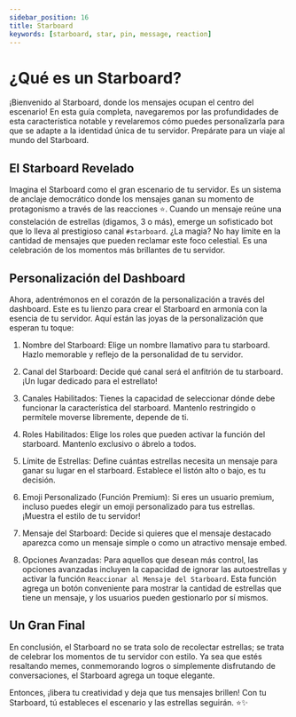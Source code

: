 ```yaml
---
sidebar_position: 16
title: Starboard
keywords: [starboard, star, pin, message, reaction]
---
```


# ¿Qué es un Starboard?

¡Bienvenido al Starboard, donde los mensajes ocupan el centro del escenario! En esta guía completa, navegaremos por las profundidades de esta característica notable y revelaremos cómo puedes personalizarla para que se adapte a la identidad única de tu servidor. Prepárate para un viaje al mundo del Starboard.

## El Starboard Revelado

Imagina el Starboard como el gran escenario de tu servidor. Es un sistema de anclaje democrático donde los mensajes ganan su momento de protagonismo a través de las reacciones ⭐️. Cuando un mensaje reúne una constelación de estrellas (digamos, 3 o más), emerge un sofisticado bot que lo lleva al prestigioso canal `#starboard`. ¿La magia? No hay límite en la cantidad de mensajes que pueden reclamar este foco celestial. Es una celebración de los momentos más brillantes de tu servidor.

## Personalización del Dashboard

Ahora, adentrémonos en el corazón de la personalización a través del dashboard. Este es tu lienzo para crear el Starboard en armonía con la esencia de tu servidor. Aquí están las joyas de la personalización que esperan tu toque:

1. Nombre del Starboard: Elige un nombre llamativo para tu starboard. Hazlo memorable y reflejo de la personalidad de tu servidor.

2. Canal del Starboard: Decide qué canal será el anfitrión de tu starboard. ¡Un lugar dedicado para el estrellato!

3. Canales Habilitados: Tienes la capacidad de seleccionar dónde debe funcionar la característica del starboard. Mantenlo restringido o permítele moverse libremente, depende de ti.

4. Roles Habilitados: Elige los roles que pueden activar la función del starboard. Mantenlo exclusivo o ábrelo a todos.

5. Límite de Estrellas: Define cuántas estrellas necesita un mensaje para ganar su lugar en el starboard. Establece el listón alto o bajo, es tu decisión.

6. Emoji Personalizado (Función Premium): Si eres un usuario premium, incluso puedes elegir un emoji personalizado para tus estrellas. ¡Muestra el estilo de tu servidor!

7. Mensaje del Starboard: Decide si quieres que el mensaje destacado aparezca como un mensaje simple o como un atractivo mensaje embed.

8. Opciones Avanzadas: Para aquellos que desean más control, las opciones avanzadas incluyen la capacidad de ignorar las autoestrellas y activar la función `Reaccionar al Mensaje del Starboard`. Esta función agrega un botón conveniente para mostrar la cantidad de estrellas que tiene un mensaje, y los usuarios pueden gestionarlo por sí mismos.

## Un Gran Final

En conclusión, el Starboard no se trata solo de recolectar estrellas; se trata de celebrar los momentos de tu servidor con estilo. Ya sea que estés resaltando memes, conmemorando logros o simplemente disfrutando de conversaciones, el Starboard agrega un toque elegante.

Entonces, ¡libera tu creatividad y deja que tus mensajes brillen! Con tu Starboard, tú estableces el escenario y las estrellas seguirán. ⭐️✨
